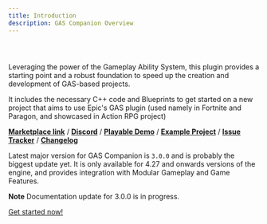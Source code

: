 ```yaml
---
title: Introduction
description: GAS Companion Overview
---
```


<div style="margin-top: 56px"></div>

Leveraging the power of the Gameplay Ability System, this plugin provides a starting point and a robust foundation to speed up the creation and development of GAS-based projects.

It includes the necessary C++ code and Blueprints to get started on a new project that aims to use Epic's GAS plugin (used namely in Fortnite and Paragon, and showcased in Action RPG project)

[**Marketplace link**](https://www.unrealengine.com/marketplace/en-US/product/gas-companion) / 
[**Discord**](https://discord.gg/d4rs4vcX6t) /
[**Playable Demo**](https://github.com/GASCompanion/GASCompanionDemo/releases/download/2.1.1/GASCompanionDemo_2.1.1.zip) / 
[**Example Project**](https://github.com/GASCompanion/GASCompanionDemo) / 
[**Issue Tracker**](https://github.com/GASCompanion/GASCompanion-Documentation/issues) /
[**Changelog**](https://gascompanion.github.io/changelog)

Latest major version for GAS Companion is `3.0.0` and is probably the biggest update yet. It is only available for 4.27 and onwards versions of the engine, and provides integration with Modular Gameplay and Game Features.

**Note** Documentation update for 3.0.0 is in progress.

[Get started now!](/install)